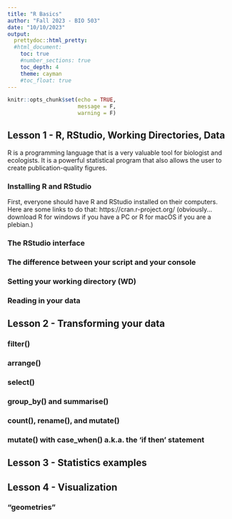 ```yaml
---
title: "R Basics"
author: "Fall 2023 - BIO 503"
date: "10/10/2023"
output: 
  prettydoc::html_pretty:
  #html_document:
    toc: true
    #number_sections: true
    toc_depth: 4
    theme: cayman
    #toc_float: true
---
```


```r
knitr::opts_chunk$set(echo = TRUE,
                      message = F,
                      warning = F)
```


## Lesson 1 - R, RStudio, Working Directories, Data

R is a programming language that is a very valuable tool for biologist and ecologists. It is a powerful statistical program that also allows the user to create publication-quality figures. 



### Installing R and RStudio

First, everyone should have R and RStudio installed on their computers. Here are some links to do that: https://cran.r-project.org/ (obviously... download R for windows if you have a PC or R for macOS if you are a plebian.)

### The RStudio interface

### The difference between your script and your console

### Setting your working directory (WD)

### Reading in your data




## Lesson 2 - Transforming your data

### filter()

### arrange()

### select()

### group_by() and summarise()

### count(), rename(), and mutate()

### mutate() with case_when() a.k.a. the 'if then' statement


## Lesson 3 - Statistics examples


## Lesson 4 - Visualization

### "geometries"
